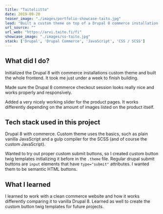 ```yaml
---
title: "Taitoliitto"
date: 2019-09-20
teaser_image: "./images/portfolio-showcase-taito.jpg"
lead: "Built a custom theme on top of a Drupal 8 commerce installation. Styled the complete website and checkout parts."
url_source: ""
url_web: "https://arvi.taito.fi/fi"
showcase_image: "./images/ss-taito.jpg"
stack: ['Drupal', 'Drupal Commerce', 'JavaScript', 'CSS / SCSS']
---
```



<WidgetImage src="./images/ss-taito.jpg" alt="A screenshot of the showcases website" />

## What did I do?

Initialized the Drupal 8  with commerce installations custom theme and built the whole frontend. It took me just under a week to finish building.

Made sure the Drupal 8 commerce checkout session looks really nice and works properly and responsively.

Added a very nicely working slider for the product pages. It works differently depending on the amount of images listed on the product itself.

## Tech stack used in this project

Drupal 8 with commerce. Custom theme uses the basics, such as plain vanilla JavaScript and a gulp compiler for the SCSS (and of course the custom JavaScript).

Wanted to try out proper custom submit buttons, so I created custom button twig templates initializing it before in the `.theme` file. Regular drupal submit buttons are `input` elements that have `type="submit"` attributes. I wanted them to be semantic HTML buttons.


## What I learned

I learned to work with a clean commerce website and how it works differently comparing it to vanilla Drupal 8. Learned as well to create the custom button twig templates for future projects.
